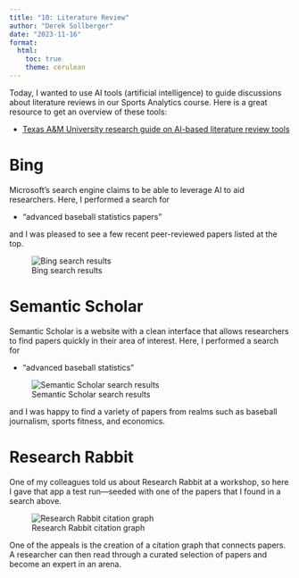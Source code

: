 ```yaml
---
title: "10: Literature Review"
author: "Derek Sollberger"
date: "2023-11-16"
format: 
  html:
    toc: true
    theme: cerulean
---
```


Today, I wanted to use AI tools (artificial intelligence) to guide discussions about literature reviews in our Sports Analytics course.  Here is a great resource to get an overview of these tools:

* [Texas A&M University research guide on AI-based literature review tools](https://tamu.libguides.com/c.php?g=1289555)

# Bing

Microsoft's search engine claims to be able to leverage AI to aid researchers.  Here, I performed a search for

* "advanced baseball statistics papers"

and I was pleased to see a few recent peer-reviewed papers listed at the top.

![Bing search results](bing_search.png)


# Semantic Scholar

Semantic Scholar is a website with a clean interface that allows researchers to find papers quickly in their area of interest.  Here, I performed a search for

* "advanced baseball statistics"

![Semantic Scholar search results](semantic_scholar_search.png)

and I was happy to find a variety of papers from realms such as baseball journalism, sports fitness, and economics.


# Research Rabbit

One of my colleagues told us about Research Rabbit at a workshop, so here I gave that app a test run---seeded with one of the papers that I found in a search above.

![Research Rabbit citation graph](research_rabbit_search.png)

One of the appeals is the creation of a citation graph that connects papers.  A researcher can then read through a curated selection of papers and become an expert in an arena.